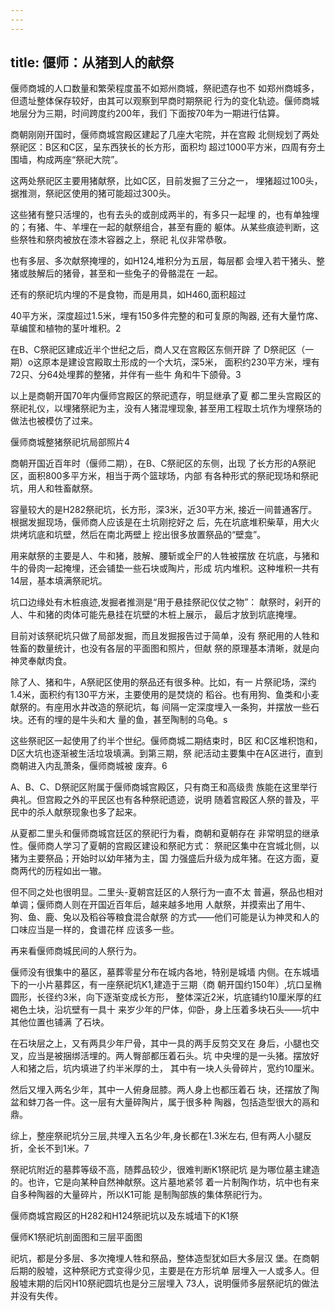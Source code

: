 ```yaml
---
---
---
```

title: 偃师：从猪到人的献祭
---



偃师商城的人口数量和繁荣程度虽不如郑州商城，祭祀遗存也不 如郑州商城多，但遗址整体保存较好，由其可以观察到早商时期祭祀 行为的变化轨迹。偃师商城地层分为三期，时间跨度约200年，我们 下面按70年为一期进行估算。

商朝刚刚开国时，偃师商城宫殿区建起了几座大宅院，并在宫殿 北侧规划了两处祭祀区：B区和C区，呈东西狭长的长方形，面积均 超过1000平方米，四周有夯土围墙，构成两座“祭祀大院”。

这两处祭祀区主要用猪献祭，比如C区，目前发掘了三分之一， 埋猪超过100头，据推测，祭祀区使用的猪可能超过300头。

这些猪有整只活埋的，也有去头的或剖成两半的，有多只一起埋 的，也有单独埋的；有猪、牛、羊埋在一起的献祭组合，甚至有鹿的 躯体。从某些痕迹判断，这些祭牲和祭肉被放在漆木容器之上，祭祀 礼仪非常恭敬。

也有多层、多次献祭掩埋的，如H124,堆积分为五层，每层都 会埋入若干猪头、整猪或肢解后的猪骨，甚至和一些兔子的骨骼混在 一起。

还有的祭祀坑内埋的不是食物，而是用具，如H460,面积超过

40平方米，深度超过1.5米，埋有150多件完整的和可复原的陶器, 还有大量竹席、草编筐和植物的茎叶堆积。2

在B、C祭祀区建成近半个世纪之后，商人又在宫殿区东侧开辟 了 D祭祀区（一期）o这原本是建设宫殿取土形成的一个大坑，深5米， 面积约230平方米，埋有72只、分64处埋葬的整猪，并伴有一些牛 角和牛下颌骨。3

以上是商朝开国70年内偃师宫殿区的祭祀遗存，明显继承了夏 都二里头宫殿区的祭祀礼仪，以埋猪祭祀为主，没有人猪混埋现象, 甚至用工程取土坑作为埋祭场的做法也被模仿了过来。



偃师商城整猪祭祀坑局部照片4

商朝开国近百年时（偃师二期），在B、C祭祀区的东侧，出现 了长方形的A祭祀区，面积800多平方米，相当于两个篮球场，内部 有各种形式的祭祀现场和祭祀坑，用人和牲畜献祭。

容量较大的是H282祭祀坑，长方形，深3米，近30平方米, 接近一间普通客厅。根据发掘现场，偃师商人应该是在土坑刚挖好之 后，先在坑底堆积柴草，用大火烘烤坑底和坑壁，然后在南北两壁上 挖出很多放置祭品的“壁龛”。

用来献祭的主要是人、牛和猪，肢解、腰斩或全尸的人牲被摆放 在坑底，与猪和牛的骨肉一起掩埋，还会铺垫一些石块或陶片，形成 坑内堆积。这种堆积一共有14层，基本填满祭祀坑。

坑口边缘处有木桩痕迹,发掘者推测是“用于悬挂祭祀仪仗之物”： 献祭时，剁开的人、牛和猪的肉体可能先悬挂在坑壁的木桩上展示， 最后才放到坑底掩埋。

目前对该祭祀坑只做了局部发掘，而且发掘报告过于简单，没有 祭祀用的人牲和牲畜的数量统计，也没有各层的平面图和照片，但献 祭的原理基本清晰，就是向神灵奉献肉食。

除了人、猪和牛，A祭祀区使用的祭品还有很多种。比如，有一 片祭祀场，深约1.4米，面积约有130平方米，主要使用的是焚烧的 稻谷。也有用狗、鱼类和小麦献祭的。有座用水井改造的祭祀坑，每 间隔一定深度埋入一条狗，并摆放一些石块。还有的埋的是牛头和大 量的鱼，甚至陶制的乌龟。s

这些祭祀区一起使用了约半个世纪。偃师商城二期结束时，B区 和C区堆积饱和，D区大坑也逐渐被生活垃圾填满。到第三期，祭 祀活动主要集中在A区进行，直到商朝进入内乱萧条，偃师商城被 废弃。6

A、B、C、D祭祀区附属于偃师商城宫殿区，只有商王和高级贵 族能在这里举行典礼。但宫殿之外的平民区也有各种祭祀遗迹，说明 随着宫殿区人祭的普及，平民中的杀人献祭现象也多了起来。

从夏都二里头和偃师商城宫廷区的祭祀行为看，商朝和夏朝存在 非常明显的继承性。偃师商人学习了夏朝的宫殿区建设和祭祀方式： 祭祀区集中在宫城北侧，以猪为主要祭品；开始时以幼年猪为主，国 力强盛后升级为成年猪。在这方面，夏商两代的历程如出一辙。

但不同之处也很明显。二里头-夏朝宫廷区的人祭行为一直不太 普遍，祭品也相对单调；偃师商人则在开国近百年后，越来越多地用 人献祭，并摸索出了用牛、狗、鱼、鹿、兔以及稻谷等粮食混合献祭 的方式——他们可能是认为神灵和人的口味应当是一样的，食谱花样 应该多一些。

再来看偃师商城民间的人祭行为。

偃师没有很集中的墓区，墓葬零星分布在城内各地，特别是城墙 内侧。在东城墙下的一小片墓葬区，有一座祭祀坑K1,建造于三期（商 朝开国约150年）,坑口呈椭圆形，长径约3米，向下逐渐变成长方形， 整体深近2米，坑底铺约10厘米厚的红褐色土块，沿坑壁有一具十 来岁少年的尸体，仰卧，身上压着多块石头——坑中其他位置也铺满 了石块。

在石块层之上，又有两具少年尸骨，其中一具的两手反剪交叉在 身后，小腿也交叉，应当是被捆绑活埋的。两人臀部都压着石头。坑 中央埋的是一头猪。摆放好人和猪之后，坑内填进了约半米厚的土， 其中有一块人头骨碎片，宽约10厘米。

然后又埋入两名少年，其中一人俯身屈膝。两人身上也都压着石 块，还摆放了陶盆和蚌刀各一件。这一层有大量碎陶片，属于很多种 陶器，包括造型很大的鬲和鼎。

综上，整座祭祀坑分三层,共埋入五名少年,身长都在1.3米左右, 但有两人小腿反折，全长不到1米。7

祭祀坑附近的墓葬等级不高，随葬品较少，很难判断K1祭祀坑 是为哪位墓主建造的。也许，它是向某种自然神献祭。这片墓地紧邻 着一片制陶作坊，坑中也有来自多种陶器的大量碎片，所以K1可能 是制陶部族的集体祭祀行为。

偃师商城宫殿区的H282和H124祭祀坑以及东城墙下的K1祭





偃师K1祭祀坑剖面图和三层平面图

祀坑，都是分多层、多次掩埋人牲和祭品，整体造型犹如巨大多层汉 堡。在商朝后期的殷墟，这种祭祀方式变得少见，主要是在方形坑单 层埋入一人或多人。但殷墟末期的后冈H10祭祀圆坑也是分三层埋入 73人，说明偃师多层祭祀坑的做法并没有失传。